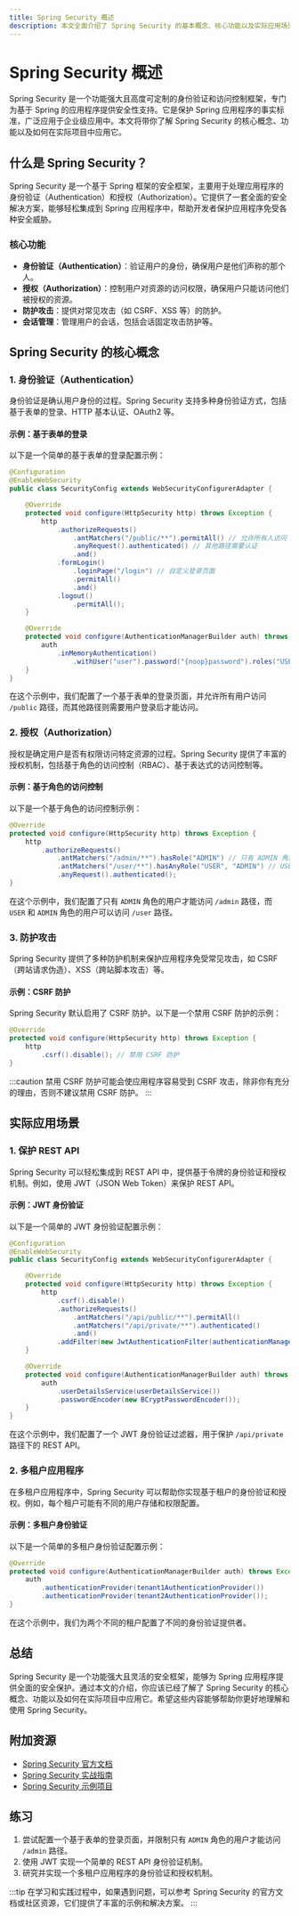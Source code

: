 ```yaml
---
title: Spring Security 概述
description: 本文全面介绍了 Spring Security 的基本概念、核心功能以及实际应用场景，帮助初学者快速理解并掌握 Spring Security 的基础知识。
---
```


# Spring Security 概述

Spring Security 是一个功能强大且高度可定制的身份验证和访问控制框架，专门为基于 Spring 的应用程序提供安全性支持。它是保护 Spring 应用程序的事实标准，广泛应用于企业级应用中。本文将带你了解 Spring Security 的核心概念、功能以及如何在实际项目中应用它。

## 什么是 Spring Security？

Spring Security 是一个基于 Spring 框架的安全框架，主要用于处理应用程序的身份验证（Authentication）和授权（Authorization）。它提供了一套全面的安全解决方案，能够轻松集成到 Spring 应用程序中，帮助开发者保护应用程序免受各种安全威胁。

### 核心功能
- **身份验证（Authentication）**：验证用户的身份，确保用户是他们声称的那个人。
- **授权（Authorization）**：控制用户对资源的访问权限，确保用户只能访问他们被授权的资源。
- **防护攻击**：提供对常见攻击（如 CSRF、XSS 等）的防护。
- **会话管理**：管理用户的会话，包括会话固定攻击防护等。

## Spring Security 的核心概念

### 1. 身份验证（Authentication）
身份验证是确认用户身份的过程。Spring Security 支持多种身份验证方式，包括基于表单的登录、HTTP 基本认证、OAuth2 等。

#### 示例：基于表单的登录
以下是一个简单的基于表单的登录配置示例：

```java
@Configuration
@EnableWebSecurity
public class SecurityConfig extends WebSecurityConfigurerAdapter {

    @Override
    protected void configure(HttpSecurity http) throws Exception {
        http
            .authorizeRequests()
                .antMatchers("/public/**").permitAll() // 允许所有人访问 /public 路径
                .anyRequest().authenticated() // 其他路径需要认证
                .and()
            .formLogin()
                .loginPage("/login") // 自定义登录页面
                .permitAll()
                .and()
            .logout()
                .permitAll();
    }

    @Override
    protected void configure(AuthenticationManagerBuilder auth) throws Exception {
        auth
            .inMemoryAuthentication()
                .withUser("user").password("{noop}password").roles("USER"); // 内存中的用户存储
    }
}
```

在这个示例中，我们配置了一个基于表单的登录页面，并允许所有用户访问 `/public` 路径，而其他路径则需要用户登录后才能访问。

### 2. 授权（Authorization）
授权是确定用户是否有权限访问特定资源的过程。Spring Security 提供了丰富的授权机制，包括基于角色的访问控制（RBAC）、基于表达式的访问控制等。

#### 示例：基于角色的访问控制
以下是一个基于角色的访问控制示例：

```java
@Override
protected void configure(HttpSecurity http) throws Exception {
    http
        .authorizeRequests()
            .antMatchers("/admin/**").hasRole("ADMIN") // 只有 ADMIN 角色可以访问 /admin 路径
            .antMatchers("/user/**").hasAnyRole("USER", "ADMIN") // USER 和 ADMIN 角色可以访问 /user 路径
            .anyRequest().authenticated();
}
```

在这个示例中，我们配置了只有 `ADMIN` 角色的用户才能访问 `/admin` 路径，而 `USER` 和 `ADMIN` 角色的用户可以访问 `/user` 路径。

### 3. 防护攻击
Spring Security 提供了多种防护机制来保护应用程序免受常见攻击，如 CSRF（跨站请求伪造）、XSS（跨站脚本攻击）等。

#### 示例：CSRF 防护
Spring Security 默认启用了 CSRF 防护。以下是一个禁用 CSRF 防护的示例：

```java
@Override
protected void configure(HttpSecurity http) throws Exception {
    http
        .csrf().disable(); // 禁用 CSRF 防护
}
```

:::caution
禁用 CSRF 防护可能会使应用程序容易受到 CSRF 攻击，除非你有充分的理由，否则不建议禁用 CSRF 防护。
:::

## 实际应用场景

### 1. 保护 REST API
Spring Security 可以轻松集成到 REST API 中，提供基于令牌的身份验证和授权机制。例如，使用 JWT（JSON Web Token）来保护 REST API。

#### 示例：JWT 身份验证
以下是一个简单的 JWT 身份验证配置示例：

```java
@Configuration
@EnableWebSecurity
public class SecurityConfig extends WebSecurityConfigurerAdapter {

    @Override
    protected void configure(HttpSecurity http) throws Exception {
        http
            .csrf().disable()
            .authorizeRequests()
                .antMatchers("/api/public/**").permitAll()
                .antMatchers("/api/private/**").authenticated()
                .and()
            .addFilter(new JwtAuthenticationFilter(authenticationManager()));
    }

    @Override
    protected void configure(AuthenticationManagerBuilder auth) throws Exception {
        auth
            .userDetailsService(userDetailsService())
            .passwordEncoder(new BCryptPasswordEncoder());
    }
}
```

在这个示例中，我们配置了一个 JWT 身份验证过滤器，用于保护 `/api/private` 路径下的 REST API。

### 2. 多租户应用程序
在多租户应用程序中，Spring Security 可以帮助你实现基于租户的身份验证和授权。例如，每个租户可能有不同的用户存储和权限配置。

#### 示例：多租户身份验证
以下是一个简单的多租户身份验证配置示例：

```java
@Override
protected void configure(AuthenticationManagerBuilder auth) throws Exception {
    auth
        .authenticationProvider(tenant1AuthenticationProvider())
        .authenticationProvider(tenant2AuthenticationProvider());
}
```

在这个示例中，我们为两个不同的租户配置了不同的身份验证提供者。

## 总结

Spring Security 是一个功能强大且灵活的安全框架，能够为 Spring 应用程序提供全面的安全保护。通过本文的介绍，你应该已经了解了 Spring Security 的核心概念、功能以及如何在实际项目中应用它。希望这些内容能够帮助你更好地理解和使用 Spring Security。

## 附加资源

- [Spring Security 官方文档](https://docs.spring.io/spring-security/reference/)
- [Spring Security 实战指南](https://www.baeldung.com/security-spring)
- [Spring Security 示例项目](https://github.com/spring-projects/spring-security-samples)

## 练习

1. 尝试配置一个基于表单的登录页面，并限制只有 `ADMIN` 角色的用户才能访问 `/admin` 路径。
2. 使用 JWT 实现一个简单的 REST API 身份验证机制。
3. 研究并实现一个多租户应用程序的身份验证和授权机制。

:::tip
在学习和实践过程中，如果遇到问题，可以参考 Spring Security 的官方文档或社区资源，它们提供了丰富的示例和解决方案。
:::